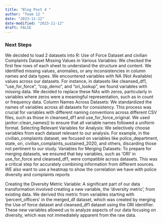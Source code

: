 ```yaml
---
title: "Blog Post 4 "
author: "Team 12 "
date: "2023-11-12"
date-modified: "2023-11-12"
draft: FALSE
---
```



### Next Steps 
We decided to load 2 datasets into R: Use of Force Dataset and civilian Complaints Dataset
Missing Values in Various Variables: We checked the first few rows of each sheet to understand the structure and content. We identified missing values, anomalies, or any inconsistencies in column names and data types. We encountered variables with NA (Not Available) values across our datasets. For instance, in datasets like cleansed_df1, “use_for_force”, “cop_demo”, and “ori_lookup”, we found variables with missing data. We decided to replace these NAs with zeros, particularly in variables where zeros were a meaningful representation, such as in count or frequency data.
Column Names Across Datasets: We standardized the names of variables across all datasets for consistency. This process was crucial for variables with different naming conventions across different CSV files, such as those in cleansed_df1 and use_for_force_original. We used janitor::clean_names() to ensure that all variable names followed a uniform format.
Selecting Relevant Variables for Analysis: We selectively choose variables from each dataset relevant to our analysis. For example, in the civilian_complaints dataset, we focused on variables like police_department, state, ori, civilian_complaints_sustained_2020, and others, discarding those not pertinent to our study.
Variables for Merging Datasets: To prepare for merging datasets, we ensured that key variables, such as 'ORI' in use_for_force and cleansed_df1, were compatible across datasets. This was a critical step for accurately combining information from different sources. WE also want to use a heatmap to show the correlation we have with police diversity and complaints reports 

Creating the Diversity Metric Variable: A significant part of our data transformation involved creating a new variable, the 'diversity metric', from existing data. We derived this metric from variables starting with 'percent_officers' in the merged_df dataset, which was created by merging the Use of force dataset and cleansed_df1 dataset using the ORI identifier. These new variables allowed us to analyze aspects of our data focusing on diversity, which was not immediately apparent from the raw data.